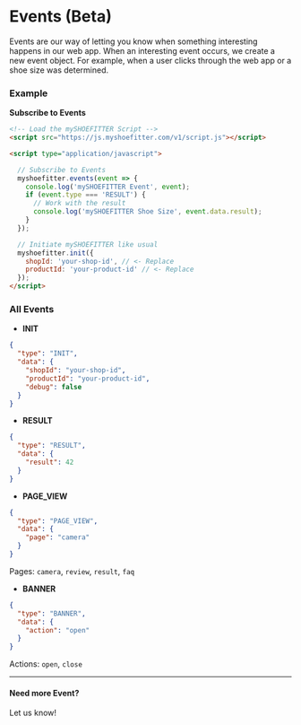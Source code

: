 # Events (Beta)
 
Events are our way of letting you know when something interesting happens in our web app. When an interesting event occurs, we create a new event object. For example, when a user clicks through the web app or a shoe size was determined.

### Example

**Subscribe to Events**

```html filename="index.html" {6-13} copy
<!-- Load the mySHOEFITTER Script -->
<script src="https://js.myshoefitter.com/v1/script.js"></script>

<script type="application/javascript">

  // Subscribe to Events
  myshoefitter.events(event => {
    console.log('mySHOEFITTER Event', event);
    if (event.type === 'RESULT') {
      // Work with the result
      console.log('mySHOEFITTER Shoe Size', event.data.result);
    }
  });

  // Initiate mySHOEFITTER like usual
  myshoefitter.init({
    shopId: 'your-shop-id', // <- Replace
    productId: 'your-product-id' // <- Replace
  });
</script>
```
### All Events

- **INIT**

```json
{
  "type": "INIT",
  "data": {
    "shopId": "your-shop-id",
    "productId": "your-product-id",
    "debug": false
  }
}
```

- **RESULT**

```json
{
  "type": "RESULT",
  "data": {
    "result": 42
  }
}
```

- **PAGE_VIEW**

```json
{
  "type": "PAGE_VIEW",
  "data": {
    "page": "camera"
  }
}
```
Pages: `camera`, `review`, `result`, `faq`

- **BANNER**

```json
{
  "type": "BANNER",
  "data": {
    "action": "open"
  }
}
```
Actions: `open`, `close`

---

#### Need more Event?
Let us know!
